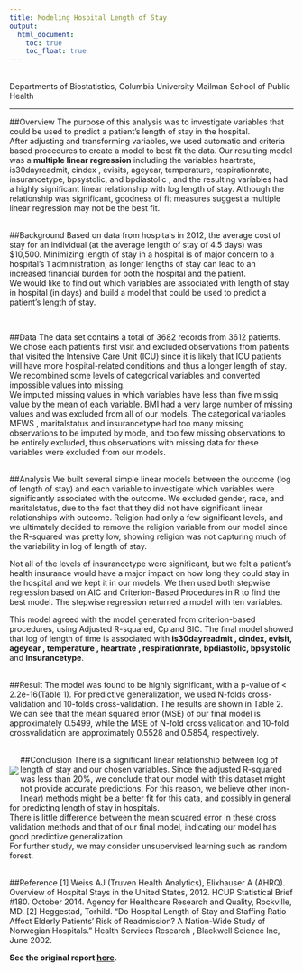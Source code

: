 ---
title: Modeling Hospital Length of Stay
output:
  html_document:
    toc: true
    toc_float: true
---
<br>
Departments of Biostatistics, Columbia University Mailman School of Public Health

***
##Overview
The purpose of this analysis was to investigate variables that could be used to predict a patient's length of stay in the hospital.  
After adjusting and transforming variables, we used automatic and criteria based procedures to create a model to best fit the data. Our resulting model was a **multiple linear regression** including the variables heartrate, is30dayreadmit, cindex , evisits, ageyear, temperature, respirationrate, insurancetype, bpsystolic, and bpdiastolic , and the resulting variables had a highly significant linear relationship with log length of stay. Although the relationship was significant, goodness of fit measures suggest a multiple linear regression may not be the best fit.  
<br>

##Background
Based on data from hospitals in 2012, the average cost of stay for an individual (at the average length of stay of 4.5 days) was $10,500. Minimizing length of stay in a hospital is of major concern to a hospital's 1 administration, as longer lengths of stay can lead to an increased financial burden for both the hospital and the patient.  
We would like to find out which variables are associated with length of stay in hospital (in days) and build a model that could be used to predict a patient's length of stay.

<br>

##Data
The data set contains a total of 3682 records from 3612 patients. We chose each patient's first visit and excluded observations from patients that visited the Intensive Care Unit (ICU) since it is likely that ICU patients will have more hospital-related conditions and thus a longer length of stay.  
We recombined some levels of categorical variables and converted impossible values into missing.    
We imputed missing values in which variables have less than five missig value by the mean of each variable. BMI had a very large number of missing values and was excluded from all of our models. The categorical variables MEWS , maritalstatus and insurancetype had too many missing observations to be imputed by mode, and too few missing observations to be entirely excluded, thus observations
with missing data for these variables were excluded from our models.  
<br>

##Analysis
We built several simple linear models between the outcome (log of length of stay) and each variable to investigate which variables were significantly associated with the outcome. We excluded gender, race, and maritalstatus, due to the fact that they did not have significant linear relationships with outcome. Religion had only a few significant levels, and we ultimately decided to remove the religion variable from our model since the R-squared was pretty low, showing religion was not capturing much of the variability in log of length of stay.  

Not all of the levels of insurancetype were significant, but we felt a patient's health insurance would have a major impact on how long they could stay in the hospital and we kept it in our models. We then used both stepwise regression based on AIC and Criterion-Based Procedures in R to find the best model. The stepwise regression returned a model with ten variables.  

This model agreed with the model generated from criterion-based procedures, using Adjusted R-squared, Cp and BIC. The final model showed that log of length of time is associated with **is30dayreadmit , cindex, evisit, ageyear , temperature , heartrate , respirationrate, bpdiastolic, bpsystolic** and **insurancetype**.  
<br>

##Result
The model was found to be highly significant, with a p-value of < 2.2e-16(Table 1). 
For predictive generalization, we used N-folds cross-validation and 10-folds cross-validation. The results are shown in Table 2. We can see that the mean squared error (MSE) of our final model is approximately 0.5499, while the MSE of N-fold cross validation and 10-fold crossvalidation are approximately 0.5528 and 0.5854, respectively.  
<img align= "left" src="stay.jpg" VSPACE="50"/>
<br>

##Conclusion
There is a significant linear relationship between log of length of stay and our chosen variables.
Since the adjusted R-squared was less than 20%, we conclude that our model with this dataset might not provide accurate predictions. For this reason, we believe other (non-linear) methods might be a better fit for this data, and possibly in general for predicting length of stay in hospitals.  
There is little difference between the mean squared error in these cross validation methods and that of our final model, indicating our model has good predictive generalization.    
For further study, we may consider unsupervised learning such as random forest.  
<br>

##Reference
[1] Weiss AJ (Truven Health Analytics), Elixhauser A (AHRQ). Overview of Hospital Stays in the United States, 2012. HCUP Statistical Brief #180. October 2014. Agency for Healthcare Research and Quality, Rockville, MD.
[2] Heggestad, Torhild. "Do Hospital Length of Stay and Staffing Ratio Affect Elderly Patients' Risk of Readmission? A Nation-Wide Study of Norwegian Hospitals." Health Services Research , Blackwell Science Inc, June 2002.

**See the original report [here](./link_file/final.pdf).**